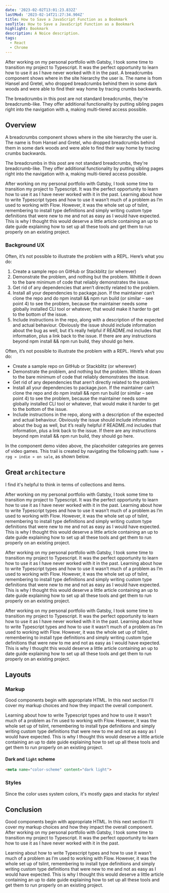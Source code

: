 ```yaml
---
date: '2023-02-02T13:01:23.832Z'
lastMod: '2023-02-14T21:27:34.904Z'
title: How to Save a JavaScript Function as a Bookmark
seoTitle: How to Save a JavaScript Function as a Bookmark
highlight: Bookmark
description: A Noice description.
tags:
  - React
  - Chrome
---
```


After working on my personal portfolio with Gatsby, I took some time to transition my project to Typescript. It was the perfect opportunity to learn how to use it as I have never worked with it in the past. A breadcrumbs component shows where in the site hierarchy the user is. The name is from Hansel and Gretel, who dropped breadcrumbs behind them in some dark woods and were able to find their way home by tracing crumbs backwards.

The breadcrumbs in this post are not standard breadcrumbs, they're breadcrumb-like. They offer additional functionality by putting sibling pages right into the navigation with a, making multi-tiered access possible.

## Overview

A breadcrumbs component shows where in the site hierarchy the user is. The name is from Hansel and Gretel, who dropped breadcrumbs behind them in some dark woods and were able to find their way home by tracing crumbs backwards.

The breadcrumbs in this post are not standard breadcrumbs, they're breadcrumb-like. They offer additional functionality by putting sibling pages right into the navigation with a, making multi-tiered access possible.

After working on my personal portfolio with Gatsby, I took some time to transition my project to Typescript. It was the perfect opportunity to learn how to use it as I have never worked with it in the past.
Learning about how to write Typescript types and how to use it wasn’t much of a problem as I’m used to working with Flow. However, it was the whole set up of tslint, remembering to install type definitions and simply writing custom type definitions that were new to me and not as easy as I would have expected. This is why I thought this would deserve a little article containing an up to date guide explaining how to set up all these tools and get them to run properly on an existing project.

### Background UX

Often, it’s not possible to illustrate the problem with a REPL. Here’s what you do:

1. Create a sample repo on GitHub or Stackblitz (or wherever)
2. Demonstrate the problem, and nothing but the problem. Whittle it down to the bare minimum of code that reliably demonstrates the issue.
3. Get rid of any dependencies that aren’t directly related to the problem.
4. Install all your dependencies to package.json. If the maintainer can’t clone the repo and do npm install && npm run build (or similar – see point 4) to see the problem, because the maintainer needs some globally installed CLI tool or whatever, that would make it harder to get to the bottom of the issue.
5. Include instructions in the repo, along with a description of the expected and actual behaviour. Obviously the issue should include information about the bug as well, but it’s really helpful if README.md includes that information, plus a link back to the issue. If there are any instructions beyond npm install && npm run build, they should go here.

Often, it’s not possible to illustrate the problem with a REPL. Here’s what you do:

- Create a sample repo on GitHub or Stackblitz (or wherever)
- Demonstrate the problem, and nothing but the problem. Whittle it down to the bare minimum of code that reliably demonstrates the issue.
- Get rid of any dependencies that aren’t directly related to the problem.
- Install all your dependencies to package.json. If the maintainer can’t clone the repo and do npm install && npm run build (or similar – see point 4) to see the problem, because the maintainer needs some globally installed CLI tool or whatever, that would make it harder to get to the bottom of the issue.
- Include instructions in the repo, along with a description of the expected and actual behaviour. Obviously the issue should include information about the bug as well, but it’s really helpful if README.md includes that information, plus a link back to the issue. If there are any instructions beyond npm install && npm run build, they should go here.

In the component demo video above, the placeholder categories are genres of video games. This trail is created by navigating the following path: `home » rpg » indie » on sale`, as shown below.

## Great `architecture`

I find it's helpful to think in terms of collections and items.

After working on my personal portfolio with Gatsby, I took some time to transition my project to Typescript. It was the perfect opportunity to learn how to use it as I have never worked with it in the past.
Learning about how to write Typescript types and how to use it wasn’t much of a problem as I’m used to working with Flow. However, it was the whole set up of tslint, remembering to install type definitions and simply writing custom type definitions that were new to me and not as easy as I would have expected. This is why I thought this would deserve a little article containing an up to date guide explaining how to set up all these tools and get them to run properly on an existing project.

After working on my personal portfolio with Gatsby, I took some time to transition my project to Typescript. It was the perfect opportunity to learn how to use it as I have never worked with it in the past.
Learning about how to write Typescript types and how to use it wasn’t much of a problem as I’m used to working with Flow. However, it was the whole set up of tslint, remembering to install type definitions and simply writing custom type definitions that were new to me and not as easy as I would have expected. This is why I thought this would deserve a little article containing an up to date guide explaining how to set up all these tools and get them to run properly on an existing project.

After working on my personal portfolio with Gatsby, I took some time to transition my project to Typescript. It was the perfect opportunity to learn how to use it as I have never worked with it in the past.
Learning about how to write Typescript types and how to use it wasn’t much of a problem as I’m used to working with Flow. However, it was the whole set up of tslint, remembering to install type definitions and simply writing custom type definitions that were new to me and not as easy as I would have expected. This is why I thought this would deserve a little article containing an up to date guide explaining how to set up all these tools and get them to run properly on an existing project.

## Layouts

### Markup

Good components begin with appropriate HTML. In this next section I'll cover my markup choices and how they impact the overall component.

Learning about how to write Typescript types and how to use it wasn’t much of a problem as I’m used to working with Flow. However, it was the whole set up of tslint, remembering to install type definitions and simply writing custom type definitions that were new to me and not as easy as I would have expected. This is why I thought this would deserve a little article containing an up to date guide explaining how to set up all these tools and get them to run properly on an existing project.

#### Dark and `light` scheme
```html
<meta name="color-scheme" content="dark light">
```

### Styles
Since the color uses system colors, it's mostly gaps and stacks for styles!

## Conclusion

Good components begin with appropriate HTML. In this next section I'll cover my markup choices and how they impact the overall component.
After working on my personal portfolio with Gatsby, I took some time to transition my project to Typescript. It was the perfect opportunity to learn how to use it as I have never worked with it in the past.

Learning about how to write Typescript types and how to use it wasn’t much of a problem as I’m used to working with Flow. However, it was the whole set up of tslint, remembering to install type definitions and simply writing custom type definitions that were new to me and not as easy as I would have expected. This is why I thought this would deserve a little article containing an up to date guide explaining how to set up all these tools and get them to run properly on an existing project.
